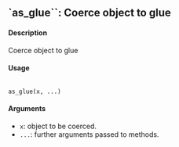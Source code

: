 ## `as_glue``: Coerce object to glue

#### Description
Coerce object to glue

#### Usage
<pre><code>
as_glue(x, ...)
</code></pre>

#### Arguments
* ``x``: object to be coerced.
* ``...``: further arguments passed to methods.
